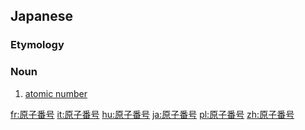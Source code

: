 ==Japanese==
{{ja-kanjitab|げん|し|ばん|ごう|yomi=o}}

===Etymology===
{{compound|lang=ja|sort=げんしばんごう|原子|tr1=genshi|t1=atom|番号|tr2=bangō|t2=number}}

===Noun===
{{ja-noun|げんしばんごう|kyu=原子番號}}

# {{lb|ja|physics|chemistry|sort=げんしばんごう}} [[atomic number]]

[[fr:原子番号]]
[[it:原子番号]]
[[hu:原子番号]]
[[ja:原子番号]]
[[pl:原子番号]]
[[zh:原子番号]]